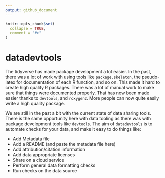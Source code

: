 ```yaml
---
output: github_document
---
```


<!-- README.md is generated from README.Rmd. Please edit that file -->

```r
knitr::opts_chunk$set(
  collapse = TRUE,
  comment = "#>"
)
```
# datadevtools

<!-- badges: start -->
<!-- badges: end -->

The tidyverse has made package development a lot easier. In the past, there was a lot of work with using tools like `package.skeleton`, the pseudo-latex for documentation of each R function, and so on. This made it hard to create high quality R packages. There was a lot of manual work to make sure that things were documented properly. That has now been made easier thanks to `devtools`, and `roxygen2`. More people can now quite easily write a high quality package.

We are still in the past a bit with the current state of data sharing tools. There is the same opportunity here with data tooling as there was with package development tools like `devtools`. The aim of `datadevtools` is to automate checks for your data, and make it easy to do things like:


* Add Metadata file
* Add a README (and paste the metadata file here)
* Add attribution/citation information
* Add data appropriate licenses
* Share on a cloud service
* Perform general data formatting checks
* Run checks on the data source
